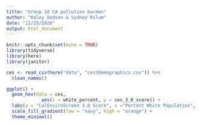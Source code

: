 ```yaml
---
title: "Group 18 CA pollution burden"
author: "Kaley Dodson & Sydney Rilum"
date: "11/25/2020"
output: html_document
---
```


```r
knitr::opts_chunk$set(echo = TRUE)
library(tidyverse)
library(here)
library(janitor)
```

```r
ces <- read_csv(here("data", "ces3demographics.csv")) %>% 
  clean_names()
```

```r
ggplot() +
  geom_hex(data = ces,
             aes(x = white_percent, y = ces_3_0_score)) +
  labs(y = "CalEnviroScreen 3.0 Score", x ="Percent White Population", title = "Relationship between Percent White Population and CES 3.0 Score") +
  scale_fill_gradient(low = "navy", high = "orange") +
  theme_minimal()
  
```

